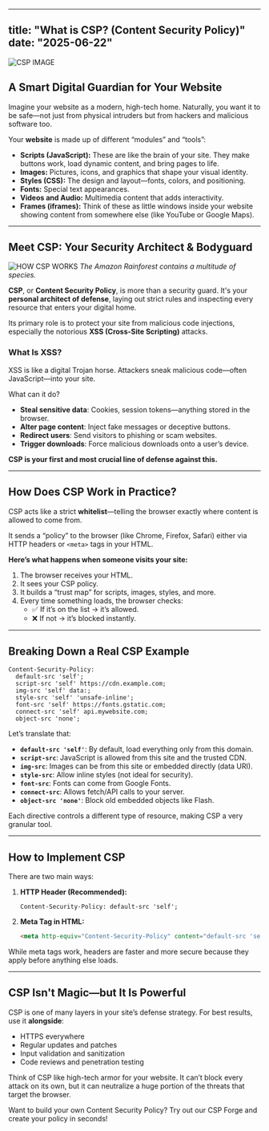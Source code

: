 
---
title: "What is CSP? (Content Security Policy)"
date: "2025-06-22"
---

![CSP IMAGE](/csp_article.png)

## A Smart Digital Guardian for Your Website

Imagine your website as a modern, high-tech home. Naturally, you want it to be safe—not just from physical intruders but from hackers and malicious software too.

Your **website** is made up of different “modules” and “tools”:

- **Scripts (JavaScript):** These are like the brain of your site. They make buttons work, load dynamic content, and bring pages to life.
- **Images:** Pictures, icons, and graphics that shape your visual identity.
- **Styles (CSS):** The design and layout—fonts, colors, and positioning.
- **Fonts:** Special text appearances.
- **Videos and Audio:** Multimedia content that adds interactivity.
- **Frames (iframes):** Think of these as little windows inside your website showing content from somewhere else (like YouTube or Google Maps).

---

## Meet CSP: Your Security Architect & Bodyguard

![HOW CSP WORKS](/how_it_works.png)
*The Amazon Rainforest contains a multitude of species.*

**CSP**, or **Content Security Policy**, is more than a security guard. It's your **personal architect of defense**, laying out strict rules and inspecting every resource that enters your digital home.

Its primary role is to protect your site from malicious code injections, especially the notorious **XSS (Cross-Site Scripting)** attacks.

### What Is XSS?

XSS is like a digital Trojan horse. Attackers sneak malicious code—often JavaScript—into your site.

What can it do?

- **Steal sensitive data**: Cookies, session tokens—anything stored in the browser.
- **Alter page content**: Inject fake messages or deceptive buttons.
- **Redirect users**: Send visitors to phishing or scam websites.
- **Trigger downloads**: Force malicious downloads onto a user’s device.

**CSP is your first and most crucial line of defense against this.**

---

## How Does CSP Work in Practice?

CSP acts like a strict **whitelist**—telling the browser exactly where content is allowed to come from.

It sends a “policy” to the browser (like Chrome, Firefox, Safari) either via HTTP headers or `<meta>` tags in your HTML.

**Here’s what happens when someone visits your site:**

1. The browser receives your HTML.
2. It sees your CSP policy.
3. It builds a “trust map” for scripts, images, styles, and more.
4. Every time something loads, the browser checks:  
   - ✅ If it’s on the list → it’s allowed.  
   - ❌ If not → it’s blocked instantly.

---

## Breaking Down a Real CSP Example

```http
Content-Security-Policy:
  default-src 'self';
  script-src 'self' https://cdn.example.com;
  img-src 'self' data:;
  style-src 'self' 'unsafe-inline';
  font-src 'self' https://fonts.gstatic.com;
  connect-src 'self' api.mywebsite.com;
  object-src 'none';
```

Let’s translate that:

- **`default-src 'self'`**: By default, load everything only from this domain.
- **`script-src`**: JavaScript is allowed from this site and the trusted CDN.
- **`img-src`**: Images can be from this site or embedded directly (data URI).
- **`style-src`**: Allow inline styles (not ideal for security).
- **`font-src`**: Fonts can come from Google Fonts.
- **`connect-src`**: Allows fetch/API calls to your server.
- **`object-src 'none'`**: Block old embedded objects like Flash.

Each directive controls a different type of resource, making CSP a very granular tool.

---

## How to Implement CSP

There are two main ways:

1. **HTTP Header (Recommended):**
   ```http
   Content-Security-Policy: default-src 'self';
   ```

2. **Meta Tag in HTML:**
   ```html
   <meta http-equiv="Content-Security-Policy" content="default-src 'self';" />
   ```

While meta tags work, headers are faster and more secure because they apply before anything else loads.

---

## CSP Isn't Magic—but It Is Powerful

CSP is one of many layers in your site’s defense strategy. For best results, use it **alongside**:

- HTTPS everywhere  
- Regular updates and patches  
- Input validation and sanitization  
- Code reviews and penetration testing

Think of CSP like high-tech armor for your website. It can’t block every attack on its own, but it can neutralize a huge portion of the threats that target the browser.

<Callout>
  Want to build your own Content Security Policy?  
  Try out our <Link href="/csp-generator" className="underline font-semibold text-white">CSP Forge</Link> and create your policy in seconds!
</Callout>
